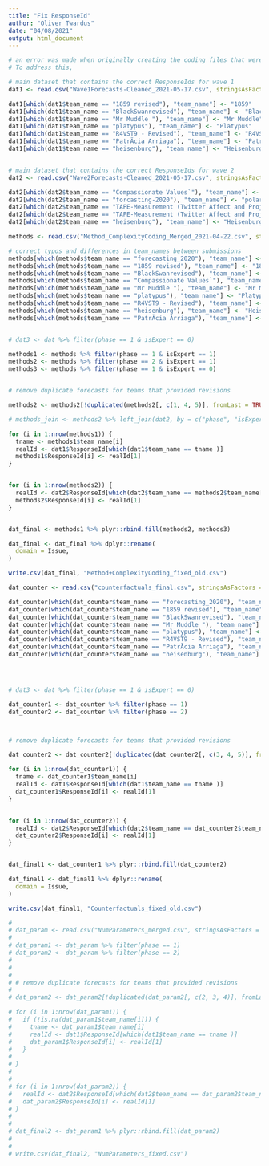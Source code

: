 ```yaml
---
title: "Fix ResponseId"
author: "Oliver Twardus"
date: "04/08/2021"
output: html_document
---
```


```r

# an error was made when originally creating the coding files that were sent to coders. Although the correct information/submissions were matched by team name, the ResponseIds were inconsistent.
# To address this, 

```

```r

# main dataset that contains the correct ResponseIds for wave 1
dat1 <- read.csv("Wave1Forecasts-Cleaned_2021-05-17.csv", stringsAsFactors = FALSE)

dat1[which(dat1$team_name == "1859 revised"), "team_name"] <- "1859"
dat1[which(dat1$team_name == "BlackSwanrevised"), "team_name"] <- "BlackSwan"
dat1[which(dat1$team_name == "Mr Muddle "), "team_name"] <- "Mr Muddle"
dat1[which(dat1$team_name == "platypus"), "team_name"] <- "Platypus"
dat1[which(dat1$team_name == "R4VST9 - Revised"), "team_name"] <- "R4VST9"
dat1[which(dat1$team_name == "PatrÃ­cia Arriaga"), "team_name"] <- "Patricia Arriaga"
dat1[which(dat1$team_name == "heisenburg"), "team_name"] <- "Heisenburg"


# main dataset that contains the correct ResponseIds for wave 2
dat2 <- read.csv("Wave2Forecasts-Cleaned_2021-05-17.csv", stringsAsFactors = FALSE)

dat2[which(dat2$team_name == "Compassionate Values`"), "team_name"] <- "Compassionate Values"
dat2[which(dat2$team_name == "forcasting-2020"), "team_name"] <- "polarization-2020CO"
dat2[which(dat2$team_name == "TAPE-Measurement (Twitter Affect and Project-implicit Empirical-Measurement)"), "team_name"] <- "TAPE-Measurement"
dat2[which(dat2$team_name == "TAPE-Measurement (Twitter Affect and Project-Implicit Empirical Measurement)"), "team_name"] <- "TAPE-Measurement"
dat2[which(dat2$team_name == "heisenburg"), "team_name"] <- "Heisenburg"

```


```r




methods <- read.csv("Method_ComplexityCoding_Merged_2021-04-22.csv", stringsAsFactors = FALSE)

# correct typos and differences in team_names between submissions
methods[which(methods$team_name == "forecasting_2020"), "team_name"] <- "polarization-2020CO"
methods[which(methods$team_name == "1859 revised"), "team_name"] <- "1859"
methods[which(methods$team_name == "BlackSwanrevised"), "team_name"] <- "BlackSwan"
methods[which(methods$team_name == "Compassionate Values`"), "team_name"] <- "Compassionate Values"
methods[which(methods$team_name == "Mr Muddle "), "team_name"] <- "Mr Muddle"
methods[which(methods$team_name == "platypus"), "team_name"] <- "Platypus"
methods[which(methods$team_name == "R4VST9 - Revised"), "team_name"] <- "R4VST9"
methods[which(methods$team_name == "heisenburg"), "team_name"] <- "Heisenburg"
methods[which(methods$team_name == "PatrÃ­cia Arriaga"), "team_name"] <- "Patricia Arriaga"


# dat3 <- dat %>% filter(phase == 1 & isExpert == 0)

methods1 <- methods %>% filter(phase == 1 & isExpert == 1)
methods2 <- methods %>% filter(phase == 2 & isExpert == 1)
methods3 <- methods %>% filter(phase == 1 & isExpert == 0)


# remove duplicate forecasts for teams that provided revisions

methods2 <- methods2[!duplicated(methods2[, c(1, 4, 5)], fromLast = TRUE),]

```

```r
# methods_join <- methods2 %>% left_join(dat2, by = c("phase", "isExpert","Issue" = "domain", "team_name"))

for (i in 1:nrow(methods1)) {
  tname <- methods1$team_name[i]
  realId <- dat1$ResponseId[which(dat1$team_name == tname )]
  methods1$ResponseId[i] <- realId[1]
}


for (i in 1:nrow(methods2)) {
  realId <- dat2$ResponseId[which(dat2$team_name == methods2$team_name[i])]
  methods2$ResponseId[i] <- realId[1]
}


dat_final <- methods1 %>% plyr::rbind.fill(methods2, methods3)

dat_final <- dat_final %>% dplyr::rename(
  domain = Issue,
)

write.csv(dat_final, "Method+ComplexityCoding_fixed_old.csv")

```

```r

dat_counter <- read.csv("counterfactuals_final.csv", stringsAsFactors = FALSE)

dat_counter[which(dat_counter$team_name == "forecasting_2020"), "team_name"] <- "polarization-2020CO"
dat_counter[which(dat_counter$team_name == "1859 revised"), "team_name"] <- "1859"
dat_counter[which(dat_counter$team_name == "BlackSwanrevised"), "team_name"] <- "BlackSwan"
dat_counter[which(dat_counter$team_name == "Mr Muddle "), "team_name"] <- "Mr Muddle"
dat_counter[which(dat_counter$team_name == "platypus"), "team_name"] <- "Platypus"
dat_counter[which(dat_counter$team_name == "R4VST9 - Revised"), "team_name"] <- "R4VST9"
dat_counter[which(dat_counter$team_name == "PatrÃ­cia Arriaga"), "team_name"] <- "Patricia Arriaga"
dat_counter[which(dat_counter$team_name == "heisenburg"), "team_name"] <- "Heisenburg"




# dat3 <- dat %>% filter(phase == 1 & isExpert == 0)

dat_counter1 <- dat_counter %>% filter(phase == 1)
dat_counter2 <- dat_counter %>% filter(phase == 2)



# remove duplicate forecasts for teams that provided revisions

dat_counter2 <- dat_counter2[!duplicated(dat_counter2[, c(3, 4, 5)], fromLast = TRUE),]
```

```r

for (i in 1:nrow(dat_counter1)) {
  tname <- dat_counter1$team_name[i]
  realId <- dat1$ResponseId[which(dat1$team_name == tname )]
  dat_counter1$ResponseId[i] <- realId[1]
}


for (i in 1:nrow(dat_counter2)) {
  realId <- dat2$ResponseId[which(dat2$team_name == dat_counter2$team_name[i])]
  dat_counter2$ResponseId[i] <- realId[1]
}


dat_final1 <- dat_counter1 %>% plyr::rbind.fill(dat_counter2)

dat_final1 <- dat_final1 %>% dplyr::rename(
  domain = Issue,
)

write.csv(dat_final1, "Counterfactuals_fixed_old.csv")

```

```r
# 
# dat_param <- read.csv("NumParameters_merged.csv", stringsAsFactors = FALSE)
# 
# dat_param1 <- dat_param %>% filter(phase == 1)
# dat_param2 <- dat_param %>% filter(phase == 2)
# 
# 
# 
# # remove duplicate forecasts for teams that provided revisions
# 
# dat_param2 <- dat_param2[!duplicated(dat_param2[, c(2, 3, 4)], fromLast = TRUE),]

```

```r

# for (i in 1:nrow(dat_param1)) {
#   if (!is.na(dat_param1$team_name[i])) {
#     tname <- dat_param1$team_name[i]
#     realId <- dat1$ResponseId[which(dat1$team_name == tname )]
#     dat_param1$ResponseId[i] <- realId[1]
#   }
#   
# }
# 
# 
# for (i in 1:nrow(dat_param2)) {
#   realId <- dat2$ResponseId[which(dat2$team_name == dat_param2$team_name[i])]
#   dat_param2$ResponseId[i] <- realId[1]
# }
# 
# 
# dat_final2 <- dat_param1 %>% plyr::rbind.fill(dat_param2)
# 
# 
# write.csv(dat_final2, "NumParameters_fixed.csv")

```

